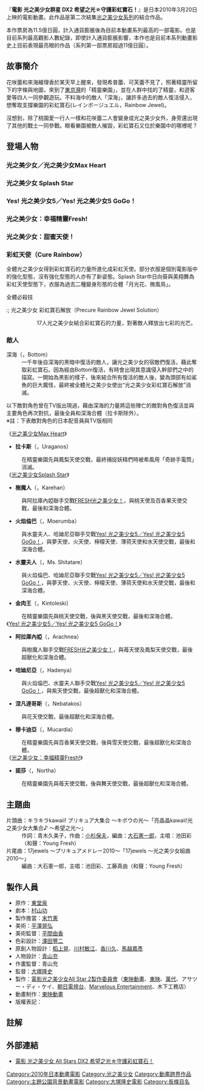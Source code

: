 {{noteTA
|G1=Yes! 光之美少女5
|1=zh-tw:光之美少女Splash Star;zh-hk:光之美少女Ⅲ;zh-cn:光之美少女Splash Star;
|2=zh-tw:日向葵;zh-hk:日向葵;zh-cn:日向咲;
|3=zh-tw:美波;zh-hk:美波;zh-cn:梅普鲁;
|4=zh-tw:米波;zh-hk:米波;zh-cn:米普鲁;
}}
{{Variant-hktw}}
{{infobox film
|name               = 電影 光之美少女群星 DX2 希望之光☆守護彩虹寶石！
|original_name      = {{lang|ja|映画 プリキュアオールスターズDX2 希望の光☆レインボージュエルを守れ!}}
|director           = 
|writer             = 
|starring           = <small>[[水樹奈奈|水樹奈奈]]<br />[[沖佳苗|沖佳苗]]<br />[[三瓶由布子|三瓶由布子]]<br />[[樹元織江|樹元織江]]<br />[[本名陽子|本名陽子]]</small>
|distributor        = {{flagicon|JPN}} [[東映|東映]]
|released           = {{flagicon|JPN}} 2010年3月20日<br /> {{flagicon|TWN}} 未上映，直接於電視上播放<ref>東森幼幼台</ref><br/>{{flagicon|Hong Kong}} 2015年2月21日（TVB兒童台）<br/> 2015年7月1日（翡翠台）
|runtime            = 約70分鐘
|country            = {{JPN}}
|language           = 日語
|preceded_by        = 電影 [[光之美少女_All_Stars_DX_大家都是朋友☆奇蹟的全員大集合！|光之美少女 All Stars DX 大家都是朋友☆奇蹟的全員大集合！]]
|followed_by        = 電影 [[光之美少女_All_Stars_DX3_傳達到未來！連結世界☆彩虹之花！|光之美少女 All Stars DX3 傳達到未來！連結世界☆彩虹之花！]]
|tw_name=光之美少女 All Stars DX2 希望之光☆守護彩虹寶石！
|hk_name=光之美少女 All Stars DX2－守護精靈樂園
}}
『'''電影 光之美少女群星 DX2 希望之光☆守護彩虹寶石！'''』是日本2010年3月20日上映的電影動畫。此作品是第二次結集[[光之美少女系列|光之美少女系列]]的結合作品。

本作票房為11.5億日圓，計入通貨膨脹後為目前本動畫系列最高的一部電影。也是目前系列最高觀影人數紀錄，即使計入通貨膨脹影響，本作也是目前本系列動畫影史上目前表現最亮眼的作品（系列第一部票房超過11億日圓）。{{注|2018年的12.14億日圓，[[HUG！光之美少女♡光之美少女_All_Stars_Memories|HUG！光之美少女♡光之美少女 All Stars Memories]]目前結果為11.5億日圓。}}

==故事簡介==
花咲蕾和來海繪理香於某天早上醒來，發現希普蕾、可芙蕾不見了，照著精靈所留下的字條與地圖，來到了[[東京灣|東京灣]]的「精靈樂園」，並在人群中找的了精靈，和遊客愛等四人一同參觀遊玩。不料海中的敵人「深海」，讓許多過去的敵人復活侵入，想奪取支撐樂園的彩虹寶石(レインボージュエル，Rainbow Jewel)。

沒想到，除了桃園愛一行人一樣和花咲蕾二人會變身成光之美少女外，身旁還出現了其他的戰士一同參戰。眼看樂園被敵人摧毀，彩虹寶石又位於樂園中的哪裡呢？

== 登場人物 ==
=== 光之美少女／光之美少女Max Heart ===
;{{nihongo|美墨渚／黑天使|美墨なぎさ／キュアブラック|Cure Black}}
: {{配音2|JP|[[本名陽子|本名陽子]]|TW|[[傅其慧|傅其慧]]|HK|[[黃淑芬|黃淑芬]]}}
;{{nihongo|雪城穗乃香／雪天使|雪城ほのか／キュアホワイト|Cure White}}
: {{配音2|JP|[[野上尤加奈|野上尤加奈]]|TW|[[林美秀_(配音員)|林美秀]]|HK|[[鄭麗麗|鄭麗麗]]}}
;{{nihongo|九條光／夏妮露米納斯|九条ひかり／シャイニールミナス|Shiny Luminous}}
: {{配音2|JP|[[田中理惠_(聲優)|田中理惠]]|TW|[[楊凱凱|楊凱凱]]|HK|[[羅孔柔|羅孔柔]]}}
;{{nihongo|美波|メップル|Mepple}}
: {{配音2|JP|[[關智一|關智一]]|TW|[[宋昱璁|宋昱璁]]|HK|[[許盈|許盈]]}}
;{{nihongo|米波|ミップル|Mipple}}
: {{配音2|JP|[[矢島晶子|矢島晶子]]|HK|[[何璐怡|何璐怡]]}}
;{{nihongo|保倫|ポルン|Porun}}
: {{配音2|JP|[[池澤春菜|池澤春菜]]|HK|[[廖杏茵|廖杏茵]]}}
;{{nihongo|露露|ルルン|Lulun}}
: {{配音2|JP|[[谷井明日香|谷井飛鳥]]|HK|[[吳羨婷|吳羨婷]]}}

=== 光之美少女 Splash Star ===
;{{nihongo|日向咲／花天使／月天使|日向さき／キュアブルーム／キュアブライト|Cure Bloom／Cure Bright}}
: {{配音2|JP|[[樹元織江|樹元織江]]|TW|[[傅其慧|傅其慧]]|HK|[[林元春|林元春]]}}
;{{nihongo|美翔舞／舞天使／風天使|美翔まい／キュアイーグレット／キュアウィンディ|Cure Egret／Cure Windy}}
: {{配音2|JP|[[榎本溫子|榎本溫子]]|TW|[[楊凱凱|楊凱凱]]|HK|[[梁少霞|梁少霞]]}}
;{{nihongo|弗拉比|フラッピ|Flappy}}
: {{配音2|JP|[[山口勝平|山口勝平]]|HK|[[黃玉娟|黃玉娟]]}}
;{{nihongo|喬比|チョッピ|Choppy}}
: {{配音2|JP|[[松來未祐|松來未祐]]|HK|[[鄭麗麗|鄭麗麗]]}}
;{{nihongo|姆姆|ムープ|Mupu}}
: {{配音2|JP|[[淵崎有里子|淵崎有-{里}-子]]|HK|[[沈小蘭|沈小蘭]]}}
;{{nihongo|芙芙|フープ|Fupu}}
: {{配音2|JP|[[岡村明美|岡村明美]]|HK|[[何璐怡|何璐怡]]}}

=== Yes! 光之美少女5／Yes! 光之美少女5 GoGo！ ===
; {{nihongo|夢原望／夢天使|夢原のぞみ／キュアドリーム|Cure Dream}}
: {{配音2|JP|[[三瓶由布子|三瓶由布子]]|TW|[[楊凱凱|楊凱凱]]|HK|[[林元春|林元春]]}}
; {{nihongo|夏木玲／火天使|夏木りん／キュアルージュ|Cure Rouge}}
: {{配音2|JP|[[竹內順子|竹內順子]]|TW|[[傅其慧|傅其慧]]|HK|[[劉惠雲|劉惠雲]]}}
; {{nihongo|春日野麗／檸檬天使|春日野うらら／キュアレモネード|Cure Lemonade}}
: {{配音2|JP|[[伊瀨茉莉也|伊瀨茉莉也]]|TW|[[林美秀_(配音員)|林美秀]]|HK|[[何璐怡|何璐怡]]}}
; {{nihongo|秋元小町／薄荷天使|秋元こまち／キュアミント|Cure Mint}}
: {{配音2|JP|[[永野愛|永野愛]]|TW|[[楊凱凱|楊凱凱]]|HK|[[林芷筠|林芷筠]]}}
; {{nihongo|水無月香戀／水天使|水無月かれん／キュアアクア|Cure Aqua}}
: {{配音2|JP|[[前田愛_(配音員)|前田愛]]|TW|[[馮嘉德|馮嘉德]]|HK|[[朱妙蘭|朱妙蘭]]}}
; {{nihongo|米露／美美野來未／紫天使|ミルク／美々野くるみ／ミルキィローズ|Milk／Milky Rose}}
: {{配音2|JP|[[仙台惠理|仙台惠理]]|TW|[[馮嘉德|馮嘉德]]（精靈）、[[傅其慧|傅其慧]]（人類）|HK|[[鄭麗麗|鄭麗麗]]（精靈）、[[梁少霞|梁少霞]]（人類）}}
; {{nihongo|可可|ココ|Coco}}
: {{配音2|JP|[[草尾毅|草尾毅]]|HK|[[許盈|許盈]]（精靈）、[[林筠翔|林筠翔]]（人類）}}
; {{nihongo|果果|ナッツ|Nuts}}
: {{配音2|JP|[[入野自由|入野自由]]|HK|[[謝潔貞|謝潔貞]]（精靈）、[[曹啟謙|曹啟謙]]（人類）}}
; {{nihongo|普普|シロップ|Syrup}}
: {{配音2|JP|[[朴璐美|朴璐美]]|HK|[[陳琴雲|陳琴雲]]（精靈）、[[張裕東|張裕東]]（人類）}}

=== 光之美少女：幸福精靈Fresh! ===
; {{nihongo|桃園愛／桃天使／愛情精靈|桃園ラブ（LOVE）／キュアピーチ|Cure Peach}}
: {{配音2|JP|[[沖佳苗|沖佳苗]]|TW|[[林美秀_(配音員)|林美秀]]|HK|[[魏惠娥|魏惠娥]]}}
; {{nihongo|蒼乃美希／莓天使／希望精靈|蒼乃美希／キュアベリー|Cure Berry}}
: {{配音2|JP|[[喜多村英梨|喜多村英梨]]|TW|[[林沛笭|林沛笭]]|HK|[[黃瑩瑩|黃瑩瑩]]}}
; {{nihongo|山吹祈里／鳳梨天使／祈願精靈|山吹祈里／キュアパイン|Cure Pine}}
: {{配音2|JP|[[中川亞紀子|中川亞紀子]]|TW|[[傅其慧|傅其慧]]|HK|[[陳皓宜|陳皓宜]]}}
; {{nihongo|伊絲／東剎那／百香果天使／幸運精靈|イース／東せつな／キュアパッション|Eas／Cure Passion}}
: {{配音2|JP|[[小松由佳_(聲優)|小松由佳]]|TW|[[馮嘉德|馮嘉德]]|HK|[[林芷筠|林芷筠]]}}
; {{nihongo|塔多|タルト|Tarte}}
: {{配音2|JP|[[松野太紀|松野太紀]]|TW|[[吳文民|吳文民]]|HK|[[黃啟昌|黃啟昌]]}}
; {{nihongo|希風|シフォン|Chiffon}}
: {{配音2|JP|[[興梠里美|興梠里美]]|HK|[[林元春|林元春]]}}

=== 光之美少女：甜蜜天使！ ===
; {{nihongo|花咲蕾／花蕾天使|花咲つぼみ／キュアブロッサム|Cure Blossom}}
: {{配音2|JP|[[水樹奈奈|水樹奈奈]]|TW|[[楊凱凱|楊凱凱]]|HK|[[劉惠雲|劉惠雲]]}}
; {{nihongo|來海繪理香／海洋天使|来海えりか／キュアマリン|Cure Marine}}
: {{配音2|JP|[[水澤史繪|水澤史繪]]|TW|[[林美秀_(配音員)|林美秀]]|HK|[[張頌欣|張頌欣]]}}
; {{nihongo|希普蕾|シプレ|Shypre}}
: {{配音2|JP|[[川田妙子|川田妙子]]|HK|[[成瑤孆|成瑤孆]]}}
; {{nihongo|可芙蕾|コフレ|Coffret}}
: {{配音2|JP|[[熊井統子|熊井統子]]|TW|[[林沛笭|林沛笭]]|HK|[[陳皓宜|陳皓宜]]}}

=== 彩虹天使（Cure Rainbow） ===
全體光之美少女得到彩虹寶石的力量所進化成彩虹天使。部分衣服是個別電影版中的強化型態，沒有強化型態的人亦有了新姿態。Splash Star中日向葵與美翔舞為彩虹天使型態下，衣服為過去二種變身形態的合體「月光花、微風鳥」。
;全體必殺技
:; 光之美少女 彩虹寶石解放（Precure Rainbow Jewel Solution）
:: 17人光之美少女結合彩虹寶石的力量，對著敵人釋放出七彩的光芒。

=== 敵人 ===
; 深海（{{lang|ja|ボトム}}，Bottom）
: {{配音2|JP|[[梁田清之|梁田清之]]|HK|[[朱子聰|朱子聰]]}}
:一千年後自深海的黑暗中復活的敵人，讓光之美少女的宿敵們復活，藉此奪取彩虹寶石。因為經由Bottom復活，有時會出現其意識侵入幹部們之中的描寫。一開始為黑影的樣子，後來結合所有復活的敵人後，變為頭部有如鯊魚的巨大魔怪，最終被全體光之美少女使出“光之美少女彩虹寶石解放”消滅。

以下敵對角色曾在TV版出現過，藉由深海的力量將這些陣亡的敵對角色復活並與主要角色再次對抗，最後全員和深海合體（拉卡斯除外）。<br />※註：下表敵對角色的日本配音員與TV版相同
;《[[光之美少女|光之美少女Max Heart]]》
*'''拉卡斯'''（{{lang|ja|ウラガノス}}，Uraganos）
: {{配音2|JP|[[高木涉|高木涉]]|HK|[[陳灝瑋|陳灝瑋]]}}
: 在精靈樂園先與鳳梨天使交戰，最終捕捉妖精們時被希風用「奇跡手電筒」消滅。
;《[[光之美少女Splash_Star|光之美少女Splash Star]]》
*'''樹魔人'''（{{lang|ja|カレハーン}}，Karehan）
: {{配音2|JP|[[千葉一伸|千葉一伸]]|HK|[[曹啟謙|曹啟謙]]}}
: 與阿拉庫內婭聯手交戰[[FRESH光之美少女！|FRESH光之美少女！]]，與桃天使及百香果天使交戰，最後和深海合體。
*'''火焰倫巴'''（{{lang|ja|モエルンバ}}，Moerumba）
: {{配音2|JP|[[難波圭一|難波圭一]]|HK|[[梁偉德|梁偉德]]}}
: 與水靈夫人、哈廸尼亞聯手交戰[[Yes!_光之美少女5|Yes! 光之美少女5／Yes! 光之美少女5 GoGo！]]，與夢天使、火天使、檸檬天使、薄荷天使和水天使交戰，最後和深海合體。
*'''水靈夫人'''（{{lang|ja|ミズ・シタターレ}}，Ms. Shitatare）
: {{配音2|JP|[[松井菜櫻子|松井菜櫻子]]|HK|[[許盈|許盈]]}}
: 與火焰倫巴、哈廸尼亞聯手交戰[[Yes!_光之美少女5|Yes! 光之美少女5／Yes! 光之美少女5 GoGo！]]，與夢天使、火天使、檸檬天使、薄荷天使和水天使交戰，最後和深海合體。
*'''金肉王'''（{{lang|ja|キントレスキー}}，Kintoleski）
: {{配音2|JP|[[小杉十郎太|小杉十郎太]]|HK|[[陳廷軒_(配音員)|陳廷軒]]}}
: 在精靈樂園先與桃天使交戰，後與黑天使交戰，最後和深海合體。
;《[[Yes!_光之美少女5|Yes! 光之美少女5／Yes! 光之美少女5 GoGo！]]》
*'''阿拉庫內婭'''（{{lang|ja|アラクネア}}，Arachnea）
: {{配音2|JP|[[澤海陽子|澤海陽子]]|HK|[[詹健兒|詹健兒]]}}
: 與樹魔人聯手交戰[[FRESH光之美少女！|FRESH光之美少女！]]，與苺天使及鳳梨天使交戰，最後超獸化和深海合體。
*'''哈廸尼亞'''（{{lang|ja|ハデーニャ}}，Hadenya）
: {{配音2|JP|{{link-ja|小宮和枝|小宮和枝}}|HK|[[袁淑珍|袁淑珍]]}}
: 與火焰倫巴、水靈夫人聯手交戰[[Yes!_光之美少女5|Yes! 光之美少女5／Yes! 光之美少女5 GoGo！]]，與紫天使交戰，最後超獸化和深海合體。
*'''涅凡達哥斯'''（{{lang|ja|ネバタコス}}，Nebatakos）
: {{配音2|JP|[[島田敏|島田敏]]|HK|[[陳廷軒_(配音員)|陳廷軒]]}}
: 與花天使交戰，最後超獸化和深海合體。
*'''穆卡迪亞'''（{{lang|ja|ムカーディア}}，Mucardia）
: {{配音2|JP|[[置鮎龍太郎|置鮎龍太郎]]|HK|[[關令翹|關令翹]]}}
: 在精靈樂園先與百香果天使交戰，後與雪天使交戰，最後超獸化和深海合體。
;《[[FRESH光之美少女！|光之美少女：幸福精靈Fresh!]]》
*'''諾莎'''（{{lang|ja|ノーザ}}，Northa）
: {{配音2|JP|[[渡邊美佐_(聲優)|渡邊美佐]]|HK|[[黃玉娟|黃玉娟]]}}
: 在精靈樂園先與苺天使交戰，後與舞天使交戰，最後超獸化和深海合體。

==主題曲==
;片頭曲：キラキラkawaii! プリキュア大集合 ～キボウの光～「亮晶晶kawaii!光之美少女大集合♪ ～希望之光～」
:作詞：青木久美子，作曲：[[小杉保夫|小杉保夫]]，編曲：[[大石憲一郎|大石憲一郎]]，主唱：池田彩（和聲：Young Fresh）
;片尾曲：17jewels ～プリキュアメドレー2010～「17jewels ～光之美少女組曲2010～」
:編曲：大石憲一郎，主唱：池田彩、工藤真由（和聲：Young Fresh）

==製作人員==
*原作：[[東堂泉|東堂泉]]
*劇本：[[村山功|村山功]]
*製作擔當：[[末竹憲|末竹憲]]
*美術：[[平澤晃弘|平澤晃弘]]
*美術監督：[[平間由香|平間由香]]
*色彩設計：[[澤田豐二|澤田豐二]]
*原創人物設計：[[稻上晃|稻上晃]]、[[川村敏江|川村敏江]]、[[香川久|香川久]]、[[馬越嘉彥|馬越嘉彥]]
*人物設計：[[青山充|青山充]]
*作畫監督：青山充
*監督：[[大塚隆史|大塚隆史]]
*製作：[[製作委員會方式|電影光之美少女All Star 2製作委員會]]（[[東映動畫|東映動畫]]、[[東映|東映]]、[[萬代|萬代]]、アサツー・ディ・ケイ、[[朝日電視台|朝日電視台]]、[[Marvelous_Entertainment|Marvelous Entertainment]]、木下工務店）
*動畫制作：[[東映動畫|東映動畫]]
*版權表記：{{lang|ja|(C)2010 映画プリキュアオールスターズ2製作委員会}}

== 註解 ==
{{Reflist}}
{{noteFoot}}

== 外部連結 ==
*[http://www.toei-anim.co.jp/movie/2010_precure_allstars//index.html 電影 光之美少女 All Stars DX2 希望之光☆守護彩虹寶石！]{{Wayback|url=http://www.toei-anim.co.jp/movie/2010_precure_allstars//index.html |date=20100412162524 }}

{{電視節目的變遷
|電視台={{flagicon|Taiwan}} [[東森幼幼台|東森幼幼台]]
|播放檔次=星期五16:00~17:30
|節目名稱= 光之美少女 All Stars DX2 希望之光☆守護彩虹寶石！<br/>（2012年12月21日）
|上一節目= [[翼飛沖天|翼飛沖天]]<br/><small>（ep. 1～24）</small>
|下一節目= [[翼飛沖天|翼飛沖天]]<br/><small>（ep. 25～）</small>
}}
{{電視節目的變遷
|電視台={{HKG}} [[無線電視翡翠台|無線電視翡翠台]]
|播放檔次=星期三 09:10~10:35
|節目名稱= 光之美少女All Stars DX 2-守護精靈樂園<br/>（2015年7月1日）
|上一節目=交易現場<br/>↓ <br>滬港互通<br> ↓ <br>超級勁歌推介<br> ↓ <br>快樂長門人<br> ↓ <br>[[楚留香|楚留香]]<br/>重播<br> ↓ <br>[[建元風雲|建元風雲]]<br/>重播<br/>(09:00－11:30)
|下一節目=交易現場<br> ↓ <br>滬港互通<br> ↓ <br>超級勁歌推介<br> ↓ <br>快樂長門人<br> ↓ <br>楚留香<br/>重播<br/> (09:00－11:00)
|2播放檔次=星期二 09:10~10:40 <ref>[https://orientaldaily.on.cc/cnt/entertainment/20170404/mobile/odn-20170404-0404_00361_001.html 中文台節目表]. 2017-04-04.</ref>
|2節目名稱= 光之美少女All Stars DX 2-守護精靈樂園<br/>重播<br/>（2017年4月4日）
|2上一節目=交易現場<br> ↓ <br>滬港互通<br> ↓ <br>超級勁歌推介<br> ↓ <br>[[快樂長門人|快樂長門人]]<br> ↓ <br>[[包青天|包青天]]<br/>重播<br> ↓ <br>[[紅高粱|紅高粱]]<br/>重播<br/>  (09:00－11:30)
|2下一節目=交易現場<br> ↓ <br>滬港互通<br> ↓ <br>超級勁歌推介<br> ↓ <br>快樂長門人<br> ↓ <br> 包青天<br/>重播<br/>↓ <br>紅高粱<br/>重播<br/>  (09:00－11:30)
}}

{{大塚隆史執導作品}}
{{Pretty Cure}}

{{DEFAULTSORT:Pretty Cure All Stars DX2}}
[[Category:2010年日本動畫電影|Category:2010年日本動畫電影]]
[[Category:光之美少女|Category:光之美少女]]
[[Category:動畫跨界作品|Category:動畫跨界作品]]
[[Category:主題公園背景動畫電影|Category:主題公園背景動畫電影]]
[[Category:大塚隆史電影|Category:大塚隆史電影]]
[[Category:長條目名|Category:長條目名]]
